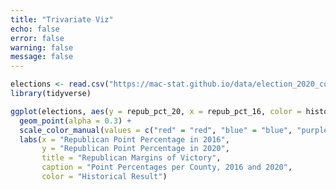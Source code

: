 ```yaml
---
title: "Trivariate Viz"
echo: false
error: false
warning: false
message: false
---
```


```r
elections <- read.csv("https://mac-stat.github.io/data/election_2020_county.csv")
library(tidyverse)
```


```r
ggplot(elections, aes(y = repub_pct_20, x = repub_pct_16, color = historical)) +
  geom_point(alpha = 0.3) +
  scale_color_manual(values = c("red" = "red", "blue" = "blue", "purple" = "purple")) +
  labs(x = "Republican Point Percentage in 2016",
       y = "Republican Point Percentage in 2020",
       title = "Republican Margins of Victory",
       caption = "Point Percentages per County, 2016 and 2020",
       color = "Historical Result")
```
